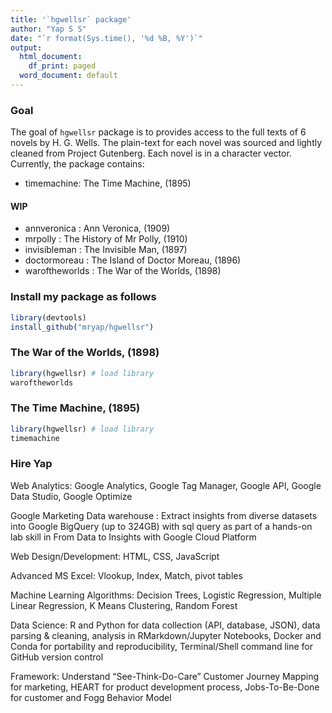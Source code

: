 ```yaml
---
title: '`hgwellsr` package'
author: "Yap S S"
date: "`r format(Sys.time(), '%d %B, %Y')`"
output:
  html_document:
    df_print: paged
  word_document: default
---
```


### Goal
The goal of `hgwellsr` package is to provides access to the full texts of 6 novels by H. G. Wells. The plain-text for each novel was sourced and lightly cleaned from Project Gutenberg. Each novel is in a character vector. Currently, the package contains: 

- timemachine: The Time Machine, (1895) 

#### WIP
- annveronica : Ann Veronica, (1909) 
- mrpolly : The History of Mr Polly, (1910) 
- invisibleman : The Invisible Man, (1897) 
- doctormoreau : The Island of Doctor Moreau, (1896) 
- waroftheworlds : The War of the Worlds, (1898) 

### Install my package as follows
```r
library(devtools)
install_github("mryap/hgwellsr")
```


### The War of the Worlds, (1898)
```r
library(hgwellsr) # load library
waroftheworlds
```

### The Time Machine, (1895) 
```r
library(hgwellsr) # load library
timemachine
```
### Hire Yap

Web Analytics: Google Analytics, Google Tag Manager, Google API, Google Data Studio, Google Optimize

Google Marketing Data warehouse : Extract insights from diverse datasets into Google BigQuery (up to 324GB) with sql query as part of a hands-on lab skill in From Data to Insights with Google Cloud Platform

Web Design/Development: HTML, CSS, JavaScript

Advanced MS Excel: Vlookup, Index, Match, pivot tables

Machine Learning Algorithms: Decision Trees, Logistic Regression, Multiple Linear Regression, K Means Clustering, Random Forest

Data Science: R and Python for data collection (API, database, JSON), data parsing & cleaning, analysis in RMarkdown/Jupyter Notebooks, Docker and Conda for portability and reproducibility, Terminal/Shell command line for GitHub version control 

Framework: Understand "See-Think-Do-Care" Customer Journey Mapping for marketing, HEART for product development process, Jobs-To-Be-Done for customer and Fogg Behavior Model
